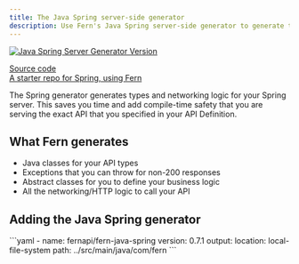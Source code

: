 ```yaml
---
title: The Java Spring server-side generator 
description: Use Fern's Java Spring server-side generator to generate types and networking logic for your back end.
---
```


[![Java Spring Server Generator Version](https://img.shields.io/docker/v/fernapi/fern-java-spring)](https://github.com/fern-api/fern/blob/main/generators/java/spring/VERSION)

[Source code](https://github.com/fern-api/fern/tree/main/generators/java)<br />
[A starter repo for Spring, using Fern](https://github.com/fern-api/spring-starter/)

The Spring generator generates types and networking logic for your Spring server. This saves you time and add compile-time safety that you are serving the exact API that you specified in your API Definition.

## What Fern generates

- Java classes for your API types
- Exceptions that you can throw for non-200 responses
- Abstract classes for you to define your business logic
- All the networking/HTTP logic to call your API

## Adding the Java Spring generator

<CodeBlock title="generators.yml">
```yaml
- name: fernapi/fern-java-spring
  version: 0.7.1
  output:
    location: local-file-system
    path: ../src/main/java/com/fern
```
</CodeBlock>
